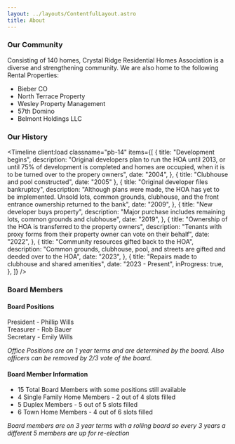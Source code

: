 ```yaml
---
layout: ../layouts/ContentfulLayout.astro
title: About
---
```



### Our Community

Consisting of 140 homes, Crystal Ridge Residential Homes Association is a diverse and strengthening community.
We are also home to the following Rental Properties:

- Bieber CO
- North Terrace Property
- Wesley Property Management
- 57th Domino
- Belmont Holdings LLC

### Our History

<Timeline
  client:load
  classname="pb-14"
  items={[
    {
      title: "Development begins",
      description:
        "Original developers plan to run the HOA until 2013, or until 75% of development is completed and homes are occupied, when it is to be turned over to the propery owners",
      date: "2004",
    },
    { title: "Clubhouse and pool constructed", date: "2005" },
    {
      title: "Original developer files bankruptcy",
      description:
        "Although plans were made, the HOA has yet to be implemented. Unsold lots, common grounds, clubhouse, and the front entrance ownership returned to the bank",
      date: "2009",
    },
    {
      title: "New developer buys property",
      description:
        "Major purchase includes remaining lots, common grounds and clubhouse",
      date: "2019",
    },
    {
      title: "Ownership of the HOA is transferred to the property owners",
      description:
        "Tenants with proxy forms from their property owner can vote on their behalf",
      date: "2022",
    },
    {
      title: "Community resources gifted back to the HOA",
      description:
        "Common grounds, clubhouse, pool, and streets are gifted and deeded over to the HOA",
      date: "2023",
    },
    {
      title: "Repairs made to clubhouse and shared amenities",
      date: "2023 - Present",
      inProgress: true,
    },
  ]}
/>

### Board Members

<div class="flex max-sm:flex-col gap-2">
<div>

#### Board Positions

President - Phillip Wills  
Treasurer - Rob Bauer  
Secretary - Emily Wills

_Office Positions are on 1 year terms and are determined by the board. Also officers can be removed by 2/3 vote of the board._

</div>
<div>

#### Board Member Information

- 15 Total Board Members with some positions still available
- 4 Single Family Home Members - 2 out of 4 slots filled
- 5 Duplex Members - 5 out of 5 slots filled
- 6 Town Home Members - 4 out of 6 slots filled

_Board members are on 3 year terms with a rolling board so every 3 years a different 5 members are up for re-election_

</div>
</div>
